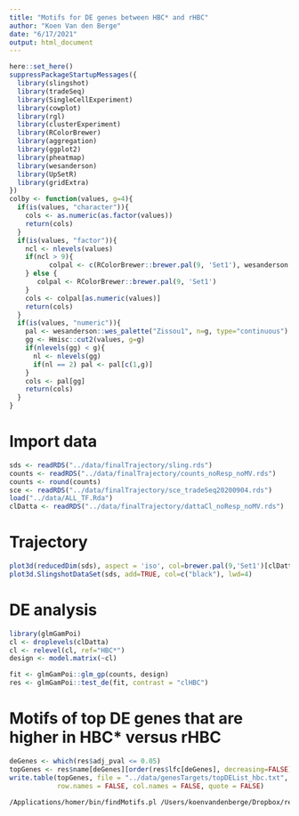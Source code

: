 ```yaml
---
title: "Motifs for DE genes between HBC* and rHBC"
author: "Koen Van den Berge"
date: "6/17/2021"
output: html_document
---
```


```r
here::set_here()
suppressPackageStartupMessages({
  library(slingshot)
  library(tradeSeq)
  library(SingleCellExperiment)
  library(cowplot)
  library(rgl)
  library(clusterExperiment)
  library(RColorBrewer)
  library(aggregation)
  library(ggplot2)
  library(pheatmap)
  library(wesanderson)
  library(UpSetR)
  library(gridExtra)
})
colby <- function(values, g=4){
  if(is(values, "character")){
    cols <- as.numeric(as.factor(values))
    return(cols)
  }
  if(is(values, "factor")){
    ncl <- nlevels(values)
    if(ncl > 9){
          colpal <- c(RColorBrewer::brewer.pal(9, 'Set1'), wesanderson::wes_palette("Darjeeling1", n=ncl-9, type="continuous"))
    } else {
       colpal <- RColorBrewer::brewer.pal(9, 'Set1')
    }
    cols <- colpal[as.numeric(values)]
    return(cols)
  }
  if(is(values, "numeric")){
    pal <- wesanderson::wes_palette("Zissou1", n=g, type="continuous")
    gg <- Hmisc::cut2(values, g=g)
    if(nlevels(gg) < g){
      nl <- nlevels(gg)
      if(nl == 2) pal <- pal[c(1,g)]
    }
    cols <- pal[gg]
    return(cols)
  }
}
```

# Import data

```r
sds <- readRDS("../data/finalTrajectory/sling.rds")
counts <- readRDS("../data/finalTrajectory/counts_noResp_noMV.rds")
counts <- round(counts)
sce <- readRDS("../data/finalTrajectory/sce_tradeSeq20200904.rds")
load("../data/ALL_TF.Rda")
clDatta <- readRDS("../data/finalTrajectory/dattaCl_noResp_noMV.rds")
```

# Trajectory

```r
plot3d(reducedDim(sds), aspect = 'iso', col=brewer.pal(9,'Set1')[clDatta], alpha=.6)
plot3d.SlingshotDataSet(sds, add=TRUE, col=c("black"), lwd=4)
```

# DE analysis

```r
library(glmGamPoi)
cl <- droplevels(clDatta)
cl <- relevel(cl, ref="HBC*")
design <- model.matrix(~cl)

fit <- glmGamPoi::glm_gp(counts, design)
res <- glmGamPoi::test_de(fit, contrast = "clHBC")
```

# Motifs of top DE genes that are higher in HBC* versus rHBC

```r
deGenes <- which(res$adj_pval <= 0.05)
topGenes <- res$name[deGenes][order(res$lfc[deGenes], decreasing=FALSE)[1:1000]]
write.table(topGenes, file = "../data/genesTargets/topDEList_hbc.txt", 
            row.names = FALSE, col.names = FALSE, quote = FALSE)
```


```bash
/Applications/homer/bin/findMotifs.pl /Users/koenvandenberge/Dropbox/research/brainStat/hbcRegenGithub/data/genesTargets/hbcMotifs_rna/topDEList_hbc.txt mouse /Users/koenvandenberge/Dropbox/research/brainStat/hbcRegenGithub/data/genesTargets/hbcMotifs_rna/
```


